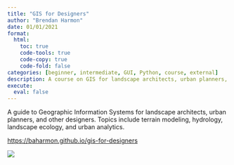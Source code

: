 ```yaml
---
title: "GIS for Designers"
author: "Brendan Harmon"
date: 01/01/2021
format: 
  html:
    toc: true
    code-tools: true
    code-copy: true
    code-fold: false
categories: [beginner, intermediate, GUI, Python, course, external]
description: A course on GIS for landscape architects, urban planners, and other designers
execute: 
  eval: false
---
```


A guide to Geographic Information Systems for landscape architects, urban planners, and other designers. Topics include terrain modeling, hydrology, landscape ecology, and urban analytics.

<https://baharmon.github.io/gis-for-designers>

![](images/new-orleans-render-2.png){.preview-image}
